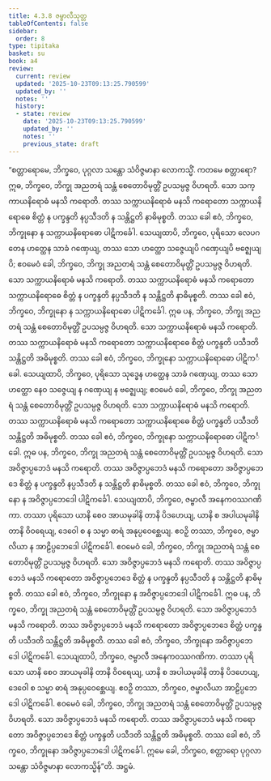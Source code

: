```yaml
---
title: 4.3.8 ဇမ္ဗာလီသုတ္တ
tableOfContents: false
sidebar:
  order: 8
type: tipitaka
basket: su
book: a4
review:
  current: review
  updated: '2025-10-23T09:13:25.790599'
  updated_by: ''
  notes: ''
  history:
  - state: review
    date: '2025-10-23T09:13:25.790599'
    updated_by: ''
    notes: ''
    previous_state: draft
---
```



<ReviewStatus review={frontmatter.review} showDetails={true} />

<HypothesisAnnotation frontmatter={frontmatter} />

<DynamicBreadcrumb />

<Division number="178" book="a4" e="ch" v="15" p="484">

<Paragraph number="1076" book="a4">
“စတ္တာရောမေ, ဘိက္ခဝေ, ပုဂ္ဂလာ သန္တော သံဝိဇ္ဇမာနာ လောကသ္မိံ. ကတမေ စတ္တာရော? ဣဓ, ဘိက္ခဝေ, ဘိက္ခု အညတရံ သန္တံ စေတောဝိမုတ္တိံ ဥပသမ္ပဇ္ဇ ဝိဟရတိ. သော သက္ကာယနိရောဓံ မနသိ ကရောတိ. တဿ သက္ကာယနိရောဓံ မနသိ ကရောတော သက္ကာယနိရောဓေ စိတ္တံ န ပက္ခန္ဒတိ နပ္ပသီဒတိ န သန္တိဋ္ဌတိ နာဓိမုစ္စတိ. တဿ ခေါ ဧဝံ, ဘိက္ခဝေ, ဘိက္ခုနော န သက္ကာယနိရောဓော ပါဋိကင်္ခေါ. သေယျထာပိ, ဘိက္ခဝေ, ပုရိသော လေပဂတေန ဟတ္ထေန သာခံ ဂဏှေယျ, တဿ သော ဟတ္ထော သဇ္ဇေယျပိ ဂဏှေယျပိ ဗဇ္ဈေယျပိ; ဧဝမေဝံ ခေါ, ဘိက္ခဝေ, ဘိက္ခု အညတရံ သန္တံ စေတောဝိမုတ္တိံ ဥပသမ္ပဇ္ဇ ဝိဟရတိ. သော သက္ကာယနိရောဓံ မနသိ ကရောတိ. တဿ သက္ကာယနိရောဓံ မနသိ ကရောတော သက္ကာယနိရောဓေ စိတ္တံ န ပက္ခန္ဒတိ နပ္ပသီဒတိ န သန္တိဋ္ဌတိ နာဓိမုစ္စတိ. တဿ ခေါ ဧဝံ, ဘိက္ခဝေ, ဘိက္ခုနော န သက္ကာယနိရောဓော ပါဋိကင်္ခေါ.
</Paragraph>

<Paragraph number="1077" book="a4">
ဣဓ ပန, ဘိက္ခဝေ, ဘိက္ခု အညတရံ သန္တံ စေတောဝိမုတ္တိံ ဥပသမ္ပဇ္ဇ ဝိဟရတိ. သော သက္ကာယနိရောဓံ မနသိ ကရောတိ. တဿ သက္ကာယနိရောဓံ မနသိ ကရောတော သက္ကာယနိရောဓေ စိတ္တံ ပက္ခန္ဒတိ ပသီဒတိ သန္တိဋ္ဌတိ အဓိမုစ္စတိ. တဿ ခေါ ဧဝံ, ဘိက္ခဝေ, ဘိက္ခုနော သက္ကာယနိရောဓော ပါဋိကင်္ခေါ. သေယျထာပိ, ဘိက္ခဝေ, ပုရိသော သုဒ္ဓေန ဟတ္ထေန သာခံ ဂဏှေယျ, တဿ သော ဟတ္ထော နေဝ သဇ္ဇေယျ န ဂဏှေယျ န ဗဇ္ဈေယျ; ဧဝမေဝံ ခေါ, ဘိက္ခဝေ, ဘိက္ခု အညတရံ သန္တံ စေတောဝိမုတ္တိံ ဥပသမ္ပဇ္ဇ ဝိဟရတိ. သော သက္ကာယနိရောဓံ မနသိ ကရောတိ. တဿ သက္ကာယနိရောဓံ မနသိ ကရောတော သက္ကာယနိရောဓေ စိတ္တံ ပက္ခန္ဒတိ ပသီဒတိ သန္တိဋ္ဌတိ အဓိမုစ္စတိ. တဿ ခေါ ဧဝံ, ဘိက္ခဝေ, ဘိက္ခုနော သက္ကာယနိရောဓော ပါဋိကင်္ခေါ.
</Paragraph>

<Paragraph number="1078" book="a4">
ဣဓ ပန, ဘိက္ခဝေ, ဘိက္ခု အညတရံ သန္တံ စေတောဝိမုတ္တိံ ဥပသမ္ပဇ္ဇ ဝိဟရတိ. သော အဝိဇ္ဇာပ္ပဘေဒံ မနသိ ကရောတိ. တဿ အဝိဇ္ဇာပ္ပဘေဒံ မနသိ ကရောတော အဝိဇ္ဇာပ္ပဘေဒေ စိတ္တံ န ပက္ခန္ဒတိ နပ္ပသီဒတိ န သန္တိဋ္ဌတိ နာဓိမုစ္စတိ. တဿ ခေါ ဧဝံ, ဘိက္ခဝေ, ဘိက္ခုနော န အဝိဇ္ဇာပ္ပဘေဒေါ ပါဋိကင်္ခေါ. သေယျထာပိ, ဘိက္ခဝေ, ဇမ္ဗာလီ အနေကဝဿဂဏိကာ. တဿာ ပုရိသော ယာနိ စေဝ အာယမုခါနိ တာနိ ပိဒဟေယျ, ယာနိ စ အပါယမုခါနိ တာနိ ဝိဝရေယျ, ဒေဝေါ စ န သမ္မာ ဓာရံ အနုပ္ပဝေစ္ဆေယျ. ဧဝဉှိ တဿာ, ဘိက္ခဝေ, ဇမ္ဗာလိယာ န အာဠိပ္ပဘေဒေါ ပါဋိကင်္ခေါ. ဧဝမေဝံ ခေါ, ဘိက္ခဝေ, ဘိက္ခု အညတရံ သန္တံ စေတောဝိမုတ္တိံ ဥပသမ္ပဇ္ဇ ဝိဟရတိ. သော အဝိဇ္ဇာပ္ပဘေဒံ မနသိ ကရောတိ. တဿ အဝိဇ္ဇာပ္ပဘေဒံ မနသိ ကရောတော အဝိဇ္ဇာပ္ပဘေဒေ စိတ္တံ န ပက္ခန္ဒတိ နပ္ပသီဒတိ န သန္တိဋ္ဌတိ နာဓိမုစ္စတိ. တဿ ခေါ ဧဝံ, ဘိက္ခဝေ, ဘိက္ခုနော န အဝိဇ္ဇာပ္ပဘေဒေါ ပါဋိကင်္ခေါ.
</Paragraph>

<Paragraph number="1079" book="a4">
ဣဓ ပန, ဘိက္ခဝေ, ဘိက္ခု အညတရံ သန္တံ စေတောဝိမုတ္တိံ ဥပသမ္ပဇ္ဇ ဝိဟရတိ. သော အဝိဇ္ဇာပ္ပဘေဒံ မနသိ ကရောတိ. တဿ အဝိဇ္ဇာပ္ပဘေဒံ မနသိ ကရောတော အဝိဇ္ဇာပ္ပဘေဒေ စိတ္တံ ပက္ခန္ဒတိ ပသီဒတိ သန္တိဋ္ဌတိ အဓိမုစ္စတိ. တဿ ခေါ ဧဝံ, ဘိက္ခဝေ, ဘိက္ခုနော အဝိဇ္ဇာပ္ပဘေဒေါ ပါဋိကင်္ခေါ. သေယျထာပိ, ဘိက္ခဝေ, ဇမ္ဗာလီ အနေကဝဿဂဏိကာ. တဿာ ပုရိသော ယာနိ စေဝ အာယမုခါနိ တာနိ ဝိဝရေယျ, ယာနိ စ အပါယမုခါနိ တာနိ ပိဒဟေယျ, ဒေဝေါ စ သမ္မာ ဓာရံ အနုပ္ပဝေစ္ဆေယျ. ဧဝဉှိ တဿာ, ဘိက္ခဝေ, ဇမ္ဗာလိယာ အာဠိပ္ပဘေဒေါ ပါဋိကင်္ခေါ. ဧဝမေဝံ ခေါ, ဘိက္ခဝေ, ဘိက္ခု အညတရံ သန္တံ စေတောဝိမုတ္တိံ ဥပသမ္ပဇ္ဇ ဝိဟရတိ. သော အဝိဇ္ဇာပ္ပဘေဒံ မနသိ ကရောတိ. တဿ အဝိဇ္ဇာပ္ပဘေဒံ မနသိ ကရောတော အဝိဇ္ဇာပ္ပဘေဒေ စိတ္တံ ပက္ခန္ဒတိ ပသီဒတိ သန္တိဋ္ဌတိ အဓိမုစ္စတိ. တဿ ခေါ ဧဝံ, ဘိက္ခဝေ, ဘိက္ခုနော အဝိဇ္ဇာပ္ပဘေဒေါ ပါဋိကင်္ခေါ. ဣမေ ခေါ, ဘိက္ခဝေ, စတ္တာရော ပုဂ္ဂလာ သန္တော သံဝိဇ္ဇမာနာ လောကသ္မိန်”တိ.

</Paragraph>
</Division>

<Paragraph number="1080" type="center" book="a4">
အဋ္ဌမံ.
</Paragraph>
